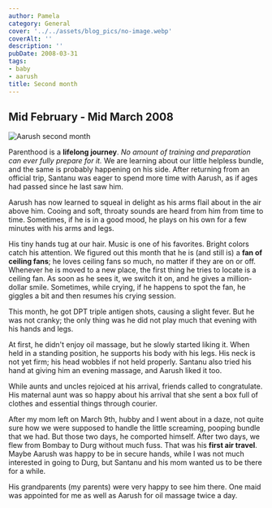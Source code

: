 ```yaml
---
author: Pamela
category: General
cover: '../../assets/blog_pics/no-image.webp'
coverAlt: ''
description: ''
pubDate: 2008-03-31
tags:
- baby
- aarush
title: Second month
---
```



## Mid February - Mid March 2008  

<Image src={pic1} alt="Aarush second month"/>

Parenthood is a **lifelong journey**. *No amount of training and preparation can ever fully prepare for it.* We are learning about our little helpless bundle, and the same is probably happening on his side. After returning from an official trip, Santanu was eager to spend more time with Aarush, as if ages had passed since he last saw him.

Aarush has now learned to squeal in delight as his arms flail about in the air above him. Cooing and soft, throaty sounds are heard from him from time to time. Sometimes, if he is in a good mood, he plays on his own for a few minutes with his arms and legs.

His tiny hands tug at our hair. Music is one of his favorites. Bright colors catch his attention. We figured out this month that he is (and still is) a **fan of ceiling fans**; he loves ceiling fans so much, no matter if they are on or off. Whenever he is moved to a new place, the first thing he tries to locate is a ceiling fan. As soon as he sees it, we switch it on, and he gives a million-dollar smile. Sometimes, while crying, if he happens to spot the fan, he giggles a bit and then resumes his crying session.

This month, he got DPT triple antigen shots, causing a slight fever. But he was not cranky; the only thing was he did not play much that evening with his hands and legs.

At first, he didn't enjoy oil massage, but he slowly started liking it. When held in a standing position, he supports his body with his legs. His neck is not yet firm; his head wobbles if not held properly. Santanu also tried his hand at giving him an evening massage, and Aarush liked it too.

While aunts and uncles rejoiced at his arrival, friends called to congratulate. His maternal aunt was so happy about his arrival that she sent a box full of clothes and essential things through courier.

After my mom left on March 9th, hubby and I went about in a daze, not quite sure how we were supposed to handle the little screaming, pooping bundle that we had. But those two days, he comported himself. After two days, we flew from Bombay to Durg without much fuss. That was his **first air travel**. Maybe Aarush was happy to be in secure hands, while I was not much interested in going to Durg, but Santanu and his mom wanted us to be there for a while.

His grandparents (my parents) were very happy to see him there. One maid was appointed for me as well as Aarush for oil massage twice a day.